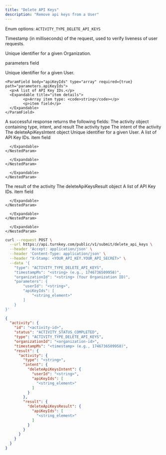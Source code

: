 ```yaml
---
title: "Delete API Keys"
description: "Remove api keys from a User"
---
```



<EndpointPath type="submit" path="delete_api_keys" />

<Authorizations />

<H3Bordered text="Body" />

<ParamField body="type" type="enum<string>" required={true}>

Enum options: `ACTIVITY_TYPE_DELETE_API_KEYS`
</ParamField>

<ParamField body="timestampMs" type="string" required={true}>

Timestamp (in milliseconds) of the request, used to verify liveness of user requests.
</ParamField>

<ParamField body="organizationId" type="string" required={true}>

Unique identifier for a given Organization.
</ParamField>

<ParamField body="parameters" type="object" required={true} path="parameters">
  <p>parameters field</p>
  <Expandable title="details">
    <NestedParam parentKey="parameters" childKey="userId" type="string" required={true} default="">
    Unique identifier for a given User.
    </NestedParam>
    
    <ParamField body="apiKeyIds" type="array" required={true} path="parameters.apiKeyIds">
      <p>A list of API Key IDs.</p>
      <Expandable title="item details">
            <p>Array item type: <code>string</code></p>
            <p>item field</p>
      </Expandable>
    </ParamField>
  </Expandable>
</ParamField>

<H3Bordered text="Response" />
A successful response returns the following fields:

<ResponseField name="activity" type="object" required={true}>
  The activity object containing type, intent, and result
  <Expandable title="activity details">
    <NestedParam parentKey="activity" childKey="type" type="string" required={true}>
The activity type
</NestedParam>
<NestedParam parentKey="activity" childKey="intent" type="object" required={true}>
      The intent of the activity
      <Expandable title="intent details">
        <NestedParam parentKey="activity.intent" childKey="deleteApiKeysIntent" type="object" required={true}>
      The deleteApiKeysIntent object
      <Expandable title="deleteApiKeysIntent details">
        <NestedParam parentKey="activity.intent.deleteApiKeysIntent" childKey="userId" type="string" required={true}>
Unique identifier for a given User.
</NestedParam>
<NestedParam parentKey="activity.intent.deleteApiKeysIntent" childKey="apiKeyIds" type="array" required={true}>
      A list of API Key IDs.
      <Expandable title="apiKeyIds details">
        <NestedParam parentKey="activity.intent.deleteApiKeysIntent.apiKeyIds" childKey="item" type="string" required={true}>
item field
</NestedParam>

      </Expandable>
    </NestedParam>

      </Expandable>
    </NestedParam>

      </Expandable>
    </NestedParam>
<NestedParam parentKey="activity" childKey="result" type="object" required={true}>
      The result of the activity
      <Expandable title="result details">
        <NestedParam parentKey="activity.result" childKey="deleteApiKeysResult" type="object" required={true}>
      The deleteApiKeysResult object
      <Expandable title="deleteApiKeysResult details">
        <NestedParam parentKey="activity.result.deleteApiKeysResult" childKey="apiKeyIds" type="array" required={true}>
      A list of API Key IDs.
      <Expandable title="apiKeyIds details">
        <NestedParam parentKey="activity.result.deleteApiKeysResult.apiKeyIds" childKey="item" type="string" required={true}>
item field
</NestedParam>

      </Expandable>
    </NestedParam>

      </Expandable>
    </NestedParam>

      </Expandable>
    </NestedParam>

  </Expandable>
</ResponseField>

<RequestExample>

```bash cURL
curl --request POST \
  --url https://api.turnkey.com/public/v1/submit/delete_api_keys \
  --header 'Accept: application/json' \
  --header 'Content-Type: application/json' \
  --header "X-Stamp: <YOUR_API_KEY.YOUR_API_SECRET>" \
  --data '{
    "type": "ACTIVITY_TYPE_DELETE_API_KEYS",
    "timestampMs": "<string> (e.g., 1746736509958)",
    "organizationId": "<string> (Your Organization ID)",
    "parameters": {
        "userId": "<string>",
        "apiKeyIds": [
            "<string_element>"
        ]
    }
}'
```

</RequestExample>

<ResponseExample>

```json 200
{
  "activity": {
    "id": "<activity-id>",
    "status": "ACTIVITY_STATUS_COMPLETED",
    "type": "ACTIVITY_TYPE_DELETE_API_KEYS",
    "organizationId": "<organization-id>",
    "timestampMs": "<timestamp> (e.g., 1746736509958)",
    "result": {
      "activity": {
        "type": "<string>",
        "intent": {
          "deleteApiKeysIntent": {
            "userId": "<string>",
            "apiKeyIds": [
              "<string_element>"
            ]
          }
        },
        "result": {
          "deleteApiKeysResult": {
            "apiKeyIds": [
              "<string_element>"
            ]
          }
        }
      }
    }
  }
}
```

</ResponseExample>
